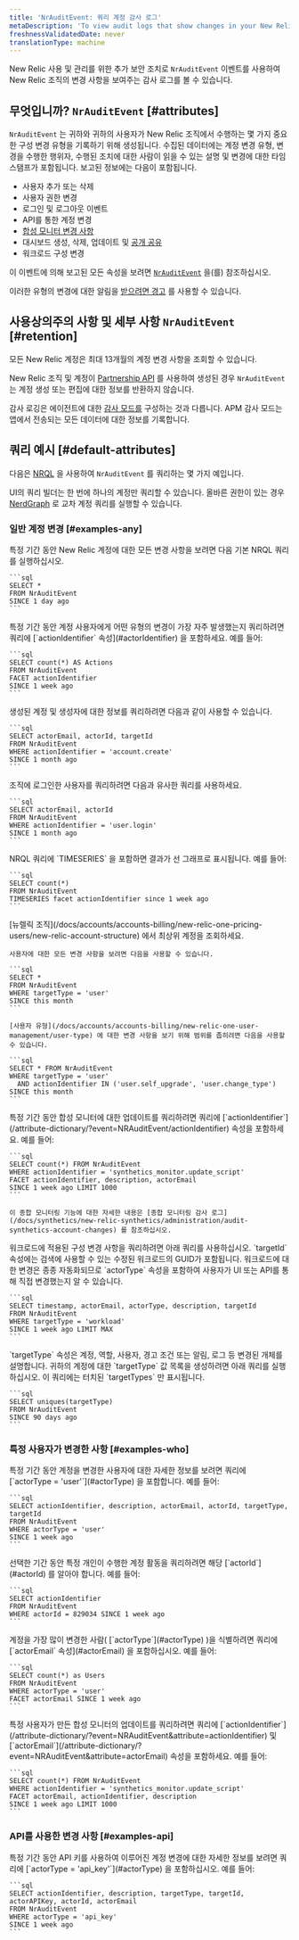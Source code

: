 ```yaml
---
title: 'NrAuditEvent: 쿼리 계정 감사 로그'
metaDescription: 'To view audit logs that show changes in your New Relic account for a selected time frame, query the NrAuditLog event.'
freshnessValidatedDate: never
translationType: machine
---
```


New Relic 사용 및 관리를 위한 추가 보안 조치로 `NrAuditEvent` 이벤트를 사용하여 New Relic 조직의 변경 사항을 보여주는 감사 로그를 볼 수 있습니다.

## 무엇입니까? `NrAuditEvent` [#attributes]

`NrAuditEvent` 는 귀하와 귀하의 사용자가 New Relic 조직에서 수행하는 몇 가지 중요한 구성 변경 유형을 기록하기 위해 생성됩니다. 수집된 데이터에는 계정 변경 유형, 변경을 수행한 행위자, 수행된 조치에 대한 사람이 읽을 수 있는 설명 및 변경에 대한 타임스탬프가 포함됩니다. 보고된 정보에는 다음이 포함됩니다.

* 사용자 추가 또는 삭제
* 사용자 권한 변경
* 로그인 및 로그아웃 이벤트
* API를 통한 계정 변경
* [합성 모니터 변경 사항](/docs/synthetics/new-relic-synthetics/administration/audit-synthetics-account-changes)
* 대시보드 생성, 삭제, 업데이트 및 [공개 공유](/docs/query-your-data/explore-query-data/dashboards/share-charts-dashboards-externally/#audit-trail-dashboard)
* 워크로드 구성 변경

이 이벤트에 의해 보고된 모든 속성을 보려면 [`NrAuditEvent`](/attribute-dictionary/?event=NrAuditEvent) 을(를) 참조하십시오.

이러한 유형의 변경에 대한 알림을 [받으려면 경고](/docs/alerts/new-relic-alerts/getting-started/alerting-new-relic) 를 사용할 수 있습니다.

## 사용상의주의 사항 및 세부 사항 `NrAuditEvent` [#retention]

모든 New Relic 계정은 최대 13개월의 계정 변경 사항을 조회할 수 있습니다.

New Relic 조직 및 계정이 [Partnership API](/docs/new-relic-partnerships/partner-integration-guide/partner-account-maintenance/partner-api) 를 사용하여 생성된 경우 `NrAuditEvent` 는 계정 생성 또는 편집에 대한 정보를 반환하지 않습니다.

감사 로깅은 <InlinePopover type="apm" />에이전트에 대한 [감사 모드를](/docs/agents/manage-apm-agents/configuration/log-audit-all-data-your-new-relic-agent-transmits) 구성하는 것과 다릅니다. APM 감사 모드는 앱에서 전송되는 모든 데이터에 대한 정보를 기록합니다.

## 쿼리 예시 [#default-attributes]

다음은 [NRQL](/docs/insights/nrql-new-relic-query-language/nrql-resources/nrql-syntax-components-functions#sel-since) 을 사용하여 `NrAuditEvent` 를 쿼리하는 몇 가지 예입니다.

UI의 쿼리 빌더는 한 번에 하나의 계정만 쿼리할 수 있습니다. 올바른 권한이 있는 경우 [NerdGraph](/docs/apis/nerdgraph/examples/nerdgraph-nrql-tutorial/#cross-account-query) 로 교차 계정 쿼리를 실행할 수 있습니다.

### 일반 계정 변경 [#examples-any]

<CollapserGroup>
  <Collapser id="all-changes" title="New Relic 계정에 어떤 변경 사항이 있습니까?">
    특정 기간 동안 New Relic 계정에 대한 모든 변경 사항을 보려면 다음 기본 NRQL 쿼리를 실행하십시오.

    ```sql
    SELECT * 
    FROM NrAuditEvent 
    SINCE 1 day ago
    ```
  </Collapser>

  <Collapser id="what-changed" title="어떤 유형의 계정 변경이 가장 많이 이루어졌습니까?">
    특정 기간 동안 계정 사용자에게 어떤 유형의 변경이 가장 자주 발생했는지 쿼리하려면 쿼리에 [`actionIdentifier` 속성](#actorIdentifier) 을 포함하세요. 예를 들어:

    ```sql
    SELECT count(*) AS Actions 
    FROM NrAuditEvent 
    FACET actionIdentifier 
    SINCE 1 week ago
    ```
  </Collapser>

  <Collapser id="accounts-created" title="우리 조직에 어떤 계정이 추가되었습니까?">
    생성된 계정 및 생성자에 대한 정보를 쿼리하려면 다음과 같이 사용할 수 있습니다.

    ```sql
    SELECT actorEmail, actorId, targetId 
    FROM NrAuditEvent 
    WHERE actionIdentifier = 'account.create' 
    SINCE 1 month ago
    ```
  </Collapser>

  <Collapser id="user-login" title="우리 조직에는 어떤 사용자가 로그인했습니까?">
    조직에 로그인한 사용자를 쿼리하려면 다음과 유사한 쿼리를 사용하세요.

    ```sql
    SELECT actorEmail, actorId 
    FROM NrAuditEvent 
    WHERE actionIdentifier = 'user.login' 
    SINCE 1 month ago
    ```
  </Collapser>

  <Collapser id="graph-changes" title="계정 변경에 어떤 경향이 나타납니까?">
    NRQL 쿼리에 `TIMESERIES` 을 포함하면 결과가 선 그래프로 표시됩니다. 예를 들어:

    ```sql
    SELECT count(*) 
    FROM NrAuditEvent 
    TIMESERIES facet actionIdentifier since 1 week ago
    ```
  </Collapser>

  <Collapser id="user-mgmt" title="어떤 사용자 관리 변경이 이루어졌습니까?">
    [뉴렐릭 조직](/docs/accounts/accounts-billing/new-relic-one-pricing-users/new-relic-account-structure) 에서 최상위 계정을 조회하세요.

    사용자에 대한 모든 변경 사항을 보려면 다음을 사용할 수 있습니다.

    ```sql
    SELECT * 
    FROM NrAuditEvent 
    WHERE targetType = 'user' 
    SINCE this month
    ```

    [사용자 유형](/docs/accounts/accounts-billing/new-relic-one-user-management/user-type) 에 대한 변경 사항을 보기 위해 범위를 좁히려면 다음을 사용할 수 있습니다.

    ```sql
    SELECT * FROM NrAuditEvent 
    WHERE targetType = 'user' 
      AND actionIdentifier IN ('user.self_upgrade', 'user.change_type') 
    SINCE this month
    ```
  </Collapser>

  <Collapser id="synth-changes" title="종합 모니터링: 모니터에 어떤 변경 사항이 있습니까?">
    특정 기간 동안 합성 모니터에 대한 업데이트를 쿼리하려면 쿼리에 [`actionIdentifier`](/attribute-dictionary/?event=NRAuditEvent/actionIdentifier) 속성을 포함하세요. 예를 들어:

    ```sql
    SELECT count(*) FROM NrAuditEvent 
    WHERE actionIdentifier = 'synthetics_monitor.update_script' 
    FACET actionIdentifier, description, actorEmail 
    SINCE 1 week ago LIMIT 1000
    ```

    이 종합 모니터링 기능에 대한 자세한 내용은 [종합 모니터링 감사 로그](/docs/synthetics/new-relic-synthetics/administration/audit-synthetics-account-changes) 를 참조하십시오.
  </Collapser>

  <Collapser id="workload-changes" title="워크로드: 워크로드 구성이 어떻게 변경되었습니까?">
    워크로드에 적용된 구성 변경 사항을 쿼리하려면 아래 쿼리를 사용하십시오. `targetId` 속성에는 검색에 사용할 수 있는 수정된 워크로드의 GUID가 포함됩니다. 워크로드에 대한 변경은 종종 자동화되므로 `actorType` 속성을 포함하여 사용자가 UI 또는 API를 통해 직접 변경했는지 알 수 있습니다.

    ```sql
    SELECT timestamp, actorEmail, actorType, description, targetId 
    FROM NrAuditEvent 
    WHERE targetType = 'workload' 
    SINCE 1 week ago LIMIT MAX
    ```
  </Collapser>

  <Collapser id="target-type" title="내 계정에는 어떤 타겟 유형이 있나요?">
    `targetType` 속성은 계정, 역할, 사용자, 경고 조건 또는 알림, 로그 등 변경된 개체를 설명합니다. 귀하의 계정에 대한 `targetType` 값 목록을 생성하려면 아래 쿼리를 실행하십시오. 이 쿼리에는 터치된 `targetTypes` 만 표시됩니다.

    ```sql
    SELECT uniques(targetType)
    FROM NrAuditEvent
    SINCE 90 days ago
    ```
  </Collapser>
</CollapserGroup>

### 특정 사용자가 변경한 사항 [#examples-who]

<CollapserGroup>
  <Collapser id="events-users" title="사용자가 변경한 계정은 무엇입니까?">
    특정 기간 동안 계정을 변경한 사용자에 대한 자세한 정보를 보려면 쿼리에 [`actorType = 'user'`](#actorType) 을 포함합니다. 예를 들어:

    ```sql
    SELECT actionIdentifier, description, actorEmail, actorId, targetType, targetId 
    FROM NrAuditEvent 
    WHERE actorType = 'user' 
    SINCE 1 week ago
    ```
  </Collapser>

  <Collapser id="who-changed" title="특정 사용자가 변경한 계정은 무엇입니까?">
    선택한 기간 동안 특정 개인이 수행한 계정 활동을 쿼리하려면 해당 [`actorId`](#actorId) 를 알아야 합니다. 예를 들어:

    ```sql
    SELECT actionIdentifier 
    FROM NrAuditEvent 
    WHERE actorId = 829034 SINCE 1 week ago
    ```
  </Collapser>

  <Collapser id="most-changes" title="누가 계정을 가장 많이 변경했습니까?">
    계정을 가장 많이 변경한 사람( [`actorType`](#actorType) )을 식별하려면 쿼리에 [`actorEmail` 속성](#actorEmail) 을 포함하십시오. 예를 들어:

    ```sql
    SELECT count(*) as Users 
    FROM NrAuditEvent 
    WHERE actorType = 'user' 
    FACET actorEmail SINCE 1 week ago
    ```
  </Collapser>

  <Collapser id="synth-user" title="종합 모니터링: 특정 사용자가 만든 모니터는 무엇입니까?">
    특정 사용자가 만든 합성 모니터의 업데이트를 쿼리하려면 쿼리에 [`actionIdentifier`](/attribute-dictionary/?event=NRAuditEvent&attribute=actionIdentifier) 및 [`actorEmail`](/attribute-dictionary/?event=NRAuditEvent&attribute=actorEmail) 속성을 포함하세요. 예를 들어:

    ```sql
    SELECT count(*) FROM NrAuditEvent 
    WHERE actionIdentifier = 'synthetics_monitor.update_script' 
    FACET actorEmail, actionIdentifier, description 
    SINCE 1 week ago LIMIT 1000
    ```
  </Collapser>
</CollapserGroup>

### API를 사용한 변경 사항 [#examples-api]

<CollapserGroup>
  <Collapser id="events-api-key" title="API 키를 사용하여 변경된 계정은 무엇입니까?">
    특정 기간 동안 API 키를 사용하여 이루어진 계정 변경에 대한 자세한 정보를 보려면 쿼리에 [`actorType = 'api_key'`](#actorType) 을 포함하십시오. 예를 들어:

    ```sql
    SELECT actionIdentifier, description, targetType, targetId, actorAPIKey, actorId, actorEmail 
    FROM NrAuditEvent 
    WHERE actorType = 'api_key' 
    SINCE 1 week ago
    ```
  </Collapser>
</CollapserGroup>